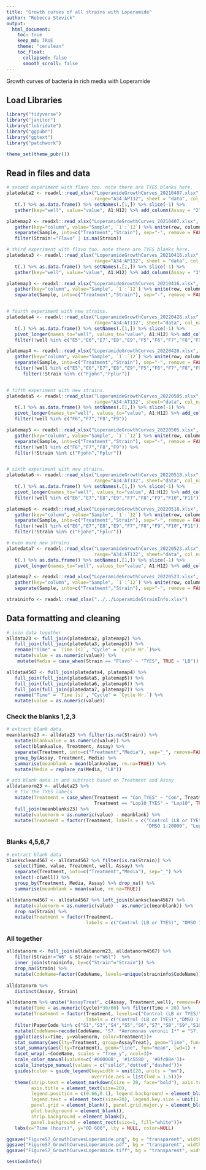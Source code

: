 ```yaml
---
title: "Growth curves of all strains with Loperamide"
author: "Rebecca Stevick"
output:
  html_document:
    toc: true
    keep_md: TRUE
    theme: "cerulean"
    toc_float:
      collapsed: false
      smooth_scroll: false
---
```


Growth curves of bacteria in rich media with Loperamide


## Load Libraries

```r

library("tidyverse")
library("janitor")
library("lubridate")
library("ggpubr")
library("ggtext")
library("patchwork")

theme_set(theme_pubr())
```


## Read in files and data

```r

# second experiment with flavo too. note there are TYES blanks here.
platedata2 <- readxl::read_xlsx("LoperamideGrowthCurves_20210407.xlsx", 
                                range="A34:AP132", sheet = "data", col_names = FALSE) %>% 
   t(.) %>% as.data.frame() %>% setNames(.[1,]) %>% slice(-1) %>% 
   gather(key="well", value="value", A1:H12) %>% add_column(Assay = "2")

platemap2 <- readxl::read_xlsx("LoperamideGrowthCurves_20210407.xlsx", sheet = "map") %>% 
   gather(key="column", value="Sample", `1`:`12`) %>% unite(row, column, col="well", sep="") %>% 
   separate(Sample, into=c("Treatment","Strain"), sep="-", remove = FALSE) %>% drop_na(Treatment) %>% 
   filter(Strain!="Flavo" | is.na(Strain))

# third experiment with flavo too. note there are TYES blanks here.
platedata3 <- readxl::read_xlsx("LoperamideGrowthCurves_20210416.xlsx", 
                                range="A34:AP132", sheet = "data", col_names = FALSE) %>% 
   t(.) %>% as.data.frame() %>% setNames(.[1,]) %>% slice(-1) %>% 
   gather(key="well", value="value", A1:H12) %>% add_column(Assay = "3")

platemap3 <- readxl::read_xlsx("LoperamideGrowthCurves_20210416.xlsx", sheet = "map") %>% 
   gather(key="column", value="Sample", `1`:`12`) %>% unite(row, column, col="well", sep="") %>% 
   separate(Sample, into=c("Treatment","Strain"), sep="-", remove = FALSE) %>% drop_na(Treatment)


# fourth experiment with new strains.
platedata4 <- readxl::read_xlsx("LoperamideGrowthCurves_20220426.xlsx", 
                                range="A34:AT132", sheet="data", col_names = FALSE) %>% 
   t(.) %>% as.data.frame() %>% setNames(.[1,]) %>% slice(-1) %>% 
   pivot_longer(names_to="well", values_to="value", A1:H12) %>% add_column(Assay = "4") %>% 
   filter(!well %in% c("E5","E6","E7","E8","E9","F5","F6","F7","F8","F9"))

platemap4 <- readxl::read_xlsx("LoperamideGrowthCurves_20220426.xlsx", sheet = "map") %>% 
   gather(key="column", value="Sample", `1`:`12`) %>% unite(row, column, col="well", sep="") %>% 
   separate(Sample, into=c("Treatment","Strain"), sep="-", remove = FALSE) %>% drop_na(Treatment) %>% 
   filter(!well %in% c("E5","E6","E7","E8","E9","F5","F6","F7","F8","F9")) %>% 
      filter(!Strain %in% c("Fjohn","Fplur"))


# fifth experiment with new strains.
platedata5 <- readxl::read_xlsx("LoperamideGrowthCurves_20220505.xlsx", 
                                range="A34:AT132", sheet="data", col_names = FALSE) %>% 
   t(.) %>% as.data.frame() %>% setNames(.[1,]) %>% slice(-1) %>% 
   pivot_longer(names_to="well", values_to="value", A1:H12) %>% add_column(Assay = "5") %>% 
   filter(!well %in% c("F6","F7","F8","F9"))

platemap5 <- readxl::read_xlsx("LoperamideGrowthCurves_20220505.xlsx", sheet = "map") %>% 
   gather(key="column", value="Sample", `1`:`12`) %>% unite(row, column, col="well", sep="") %>% 
   separate(Sample, into=c("Treatment","Strain"), sep="-", remove = FALSE) %>% drop_na(Treatment) %>% 
   filter(!well %in% c("F6","F7","F8","F9")) %>% 
   filter(!Strain %in% c("Fjohn","Fplur"))


# sixth experiment with new strains.
platedata6 <- readxl::read_xlsx("LoperamideGrowthCurves_20220518.xlsx", 
                                range="A34:AT132", sheet="data", col_names = FALSE) %>% 
   t(.) %>% as.data.frame() %>% setNames(.[1,]) %>% slice(-1) %>% 
   pivot_longer(names_to="well", values_to="value", A1:H12) %>% add_column(Assay = "6") %>% 
   filter(!well %in% c("E6","E7","E8","E9","F7","F8","F9","F10","F11"))

platemap6 <- readxl::read_xlsx("LoperamideGrowthCurves_20220518.xlsx", sheet = "map") %>% 
   gather(key="column", value="Sample", `1`:`12`) %>% unite(row, column, col="well", sep="") %>% 
   separate(Sample, into=c("Treatment","Strain"), sep="-", remove = FALSE) %>% drop_na(Treatment) %>% 
   filter(!well %in% c("E6","E7","E8","E9","F7","F8","F9","F10","F11")) %>% 
   filter(!Strain %in% c("Fjohn","Fplur"))

# even more new strains
platedata7 <- readxl::read_xlsx("LoperamideGrowthCurves_20220523.xlsx", 
                                range="A34:AT132", sheet="data", col_names = FALSE) %>% 
   t(.) %>% as.data.frame() %>% setNames(.[1,]) %>% slice(-1) %>% 
   pivot_longer(names_to="well", values_to="value", A1:H12) %>% add_column(Assay = "7")

platemap7 <- readxl::read_xlsx("LoperamideGrowthCurves_20220523.xlsx", sheet = "map") %>% 
   gather(key="column", value="Sample", `1`:`12`) %>% unite(row, column, col="well", sep="") %>% 
   separate(Sample, into=c("Treatment","Strain"), sep="-", remove = FALSE) %>% drop_na(Treatment)

straininfo <- readxl::read_xlsx("../../LoperamideStrainInfo.xlsx")

```


## Data formatting and cleaning

```r
# join data together
alldata23 <- full_join(platedata2, platemap2) %>% 
   full_join(full_join(platedata3, platemap3)) %>% 
   rename("Time" = `Time [s]`, "Cycle" = `Cycle Nr.`)%>% 
   mutate(value = as.numeric(value)) %>% 
    mutate(Media = case_when(Strain == "Flavo" ~ "TYES", TRUE ~ "LB"))

alldata4567 <- full_join(platedata4, platemap4) %>% 
   full_join(full_join(platedata5, platemap5)) %>% 
   full_join(full_join(platedata6, platemap6)) %>%
   full_join(full_join(platedata7, platemap7)) %>%
   rename("Time" = `Time [s]`, "Cycle" = `Cycle Nr.`) %>% 
   mutate(value = as.numeric(value))

```

### Check the blanks 1,2,3

```r

# extract blank data
meanblanks23 <- alldata23 %>% filter(is.na(Strain)) %>% 
   mutate(blankvalue = as.numeric(value)) %>% 
   select(blankvalue, Treatment, Assay) %>% 
   separate(Treatment, into=c("Treatment","Media"), sep="_", remove=FALSE) %>% 
   group_by(Assay, Treatment, Media) %>% 
   summarise(meanblank = mean(blankvalue, rm.na=TRUE)) %>% 
   mutate(Media = replace_na(Media, "LB"))

# add blank data in and subtract based on Treatment and Assay
alldatanorm23 <- alldata23 %>% 
   # fix the TYES labels
   mutate(Treatment = case_when(Treatment == "Con_TYES" ~ "Con", Treatment == "DMSO_TYES" ~ "DMSO",
                                Treatment == "Lop10_TYES" ~ "Lop10", TRUE ~ Treatment)) %>% 
   full_join(meanblanks23) %>% 
   mutate(valuenorm = as.numeric(value) - meanblank) %>% 
   mutate(Treatment = factor(Treatment, labels = c("Control (LB or TYES)", 
                                                   "DMSO 1:20000", "Loperamide 10 mg/L")))
```


### Blanks 4,5,6,7
```r

# extract blank data
blanksclean4567 <- alldata4567 %>% filter(is.na(Strain)) %>% 
   select(Time, value, Treatment, well, Assay) %>% 
   separate(Treatment, into=c("Treatment","Media"), sep="_") %>%
   select(-c(well)) %>% 
   group_by(Treatment, Media, Assay) %>% drop_na() %>% 
   summarise(meanblank = mean(value, rm.na=TRUE))

alldatanorm4567 <- alldata4567 %>% left_join(blanksclean4567) %>% 
   mutate(valuenorm = as.numeric(value) - as.numeric(meanblank)) %>% 
   drop_na(Strain) %>% 
   mutate(Treatment = factor(Treatment, 
                             labels = c("Control (LB or TYES)", "DMSO 1:20000", "Loperamide 10 mg/L"))) 


```

### All together

```r

alldatanorm <- full_join(alldatanorm23, alldatanorm4567) %>% 
   filter(Strain!="W6" & Strain !="W6l")  %>% 
   inner_join(straininfo, by=c("Strain"="Strain")) %>% 
   drop_na(Strain) %>% 
   mutate(CodeName=factor(CodeName, levels=unique(straininfo$CodeName)))
   
alldatanorm %>% 
   distinct(Assay, Strain)

```


```r

alldatanorm %>% unite("AssayTreat", c(Assay, Treatment,well), remove=FALSE) %>% 
   mutate(Time = as.numeric(Cycle)*30/60) %>% filter(Time < 20) %>% 
   mutate(Treatment = factor(Treatment, levels=c("Control (LB or TYES)","DMSO 1:20000", "Loperamide 10 mg/L"),
                             labels = c("Control (LB or TYES)","DMSO 1:10000", "Loperamide 10 mg/L"))) %>% 
   filter(PaperCode %in% c("S1","S3","S4","S5","S6","S7","S8","S9","S10","S2")) %>% 
   mutate(CodeName=recode(CodeName, "S7. *Aeromonas veronii 1*" = "S7. *Aeromonas veronii*")) %>% 
   ggplot(aes(x=Time, y=valuenorm, color=Treatment))+
   stat_summary(aes(lty=Treatment, group=AssayTreat), geom="line", fun="mean", lwd=0.5, alpha=0.2) +
   stat_summary(aes(lty=Treatment), geom="line", fun="mean", lwd=1) +
   facet_wrap(.~CodeName, scales = "free_y", ncol=3)+
   scale_color_manual(values=c('#000000', '#1c5580', '#0fc08e'))+
   scale_linetype_manual(values = c("solid","dotted","dashed"))+
   guides(color = guide_legend(keywidth = unit(20, units = "mm"), 
                               override.aes = list(lwd = 1.5)))+
   theme(strip.text = element_markdown(size = 20, face="bold"), axis.text = element_text(size=14), 
         axis.title = element_text(size=20), 
         legend.position = c(0.66,0.1), legend.background = element_blank(),
         legend.text = element_text(size=20), legend.key.size = unit(1.2, "cm"),
         panel.grid = element_blank(), panel.grid.major.y = element_blank(),
         plot.background = element_blank(),
         strip.background = element_blank(),
         panel.background = element_rect(size=1, fill="white"))+
   labs(x="Time (hours)", y="OD 600", lty = NULL, color=NULL)

ggsave("FigureS7_GrowthCurvesLoperamide.png", bg = "transparent", width = 15, height=10)
ggsave("FigureS7_GrowthCurvesLoperamide.pdf", bg = "transparent", width = 15, height=10)
ggsave("FigureS7_GrowthCurvesLoperamide.tiff", bg = "transparent", width = 15, height=10)

```


```r

sessionInfo()

```
